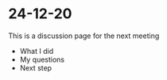 # 24-12-20 {.unnumbered}

This is a discussion page for the next meeting

- What I did
- My questions
- Next step
